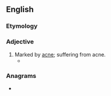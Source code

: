 ==English==

===Etymology===
{{suffix|en|acne|ed}}

===Adjective===
{{en-adj}}

# Marked by [[acne]]; suffering from acne.
#* {{quote-text|lang=en|year=2007|author=Richard B. Schwartz|title=Proof of Purchase|page=230|passage=An '''acned''' teenager with his hand in a bag of nacho-flavored Doritos was whispering to another kid who was reading ''Lolita'' and picking his nose.}}

===Anagrams===
* {{anagrams|en|a=acden|Caden|Dance|caned|dance|decan}}